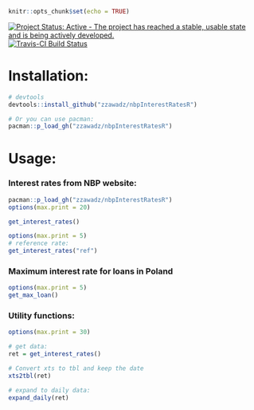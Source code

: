 ```r
knitr::opts_chunk$set(echo = TRUE)
```

[![Project Status: Active - The project has reached a stable, usable state and is being actively developed.](http://www.repostatus.org/badges/latest/active.svg)](http://www.repostatus.org/#active)
[![Travis-CI Build Status](https://travis-ci.org/zzawadz/nbpInterestRatesR.svg?branch=master)](https://travis-ci.org/zzawadz/nbpInterestRatesR)

# Installation:

```r
# devtools
devtools::install_github("zzawadz/nbpInterestRatesR")

# Or you can use pacman:
pacman::p_load_gh("zzawadz/nbpInterestRatesR")
```

# Usage:

### Interest rates from NBP website:

```r
pacman::p_load_gh("zzawadz/nbpInterestRatesR")
options(max.print = 20)

get_interest_rates()

options(max.print = 5)
# reference rate:
get_interest_rates("ref")

```

### Maximum interest rate for loans in Poland

```r
options(max.print = 5)
get_max_loan()
```

### Utility functions:

```r
options(max.print = 30)

# get data:
ret = get_interest_rates()

# Convert xts to tbl and keep the date
xts2tbl(ret)

# expand to daily data:
expand_daily(ret)
```

